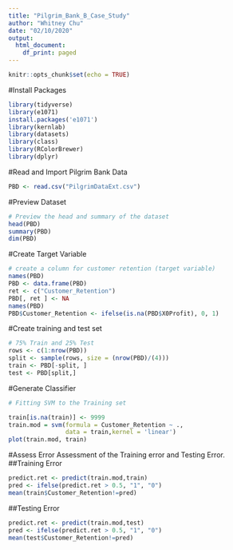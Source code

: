 ---
title: "Pilgrim_Bank_B_Case_Study"
author: "Whitney Chu"
date: "02/10/2020"
output:
  html_document:
    df_print: paged
---

```{r setup, include=FALSE}
knitr::opts_chunk$set(echo = TRUE)
```

#Install Packages
```{r}
library(tidyverse)    
library(e1071)  
install.packages('e1071') 
library(kernlab)     
library(datasets)
library(class)
library(RColorBrewer)
library(dplyr)
```

#Read and Import Pilgrim Bank Data
```{r}
PBD <- read.csv("PilgrimDataExt.csv")
```

#Preview Dataset
```{r}
# Preview the head and summary of the dataset
head(PBD)
summary(PBD)
dim(PBD)
```


#Create Target Variable
```{r}
# create a column for customer retention (target variable)
names(PBD)
PBD <- data.frame(PBD)
ret <- c("Customer_Retention")
PBD[, ret ] <- NA
names(PBD)
PBD$Customer_Retention <- ifelse(is.na(PBD$X0Profit), 0, 1)
```


#Create training and test set
```{r}
# 75% Train and 25% Test
rows <- c(1:nrow(PBD))
split <- sample(rows, size = (nrow(PBD)/(4)))
train <- PBD[-split, ]
test <- PBD[split,]


```


#Generate Classifier
```{r}
# Fitting SVM to the Training set 

train[is.na(train)] <- 9999
train.mod = svm(formula = Customer_Retention ~ ., 
				data = train,kernel = 'linear') 
plot(train.mod, train)
```

#Assess Error
Assessment of the Training error and Testing Error.
##Training Error
```{r}
predict.ret <- predict(train.mod,train)
pred <- ifelse(predict.ret > 0.5, "1", "0")
mean(train$Customer_Retention!=pred)
```

##Testing Error
```{r}
predict.ret <- predict(train.mod,test)
pred <- ifelse(predict.ret > 0.5, "1", "0")
mean(test$Customer_Retention!=pred)
```












